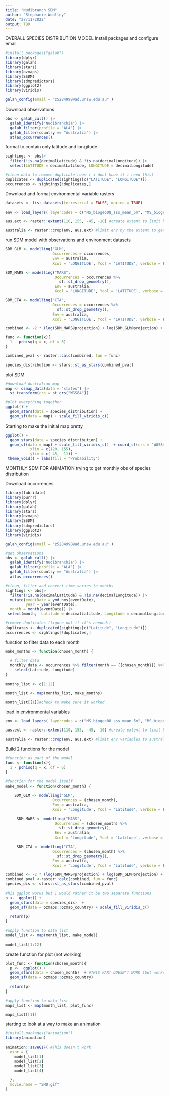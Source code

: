 ```yaml
---
title: "Nudibranch SDM"
author: "Stephanie Woolley"
date: "27/11/2022"
output: TBD
---
```


OVERALL SPECIES DISTRIBUTION MODEL
Install packages and configure email 
```r
#install.packages("galah")
library(dplyr)
library(galah)
library(stars)
library(ozmaps) 
library(SSDM) 
library(sdmpredictors)
library(ggplot2)
library(viridis)

galah_config(email = "z5284998@ad.unsw.edu.au" ) 
```

Download observations 
```r
obs <- galah_call() |>                               
  galah_identify("Nudibranchia") |>   
  galah_filter(profile = "ALA") |>
  galah_filter(country == "Australia") |>
  atlas_occurrences() 
```

format to contain only latitude and longitude
```r
sightings <- obs|> 
  filter(!is.na(decimalLatitude) & !is.na(decimalLongitude)) |>
  select(LATITUDE = decimalLatitude, LONGITUDE = decimalLongitude) 

#clean data to remove duplicate rows ( i dont know if i need this)
duplicates <- duplicated(sightings[c("LATITUDE", "LONGITUDE")])
occurrences <- sightings[!duplicates,]
```

Download and format environmental variable rasters
```r
datasets <- list_datasets(terrestrial = FALSE, marine = TRUE) 

env <- load_layers( layercodes = c("MS_biogeo08_sss_mean_5m", "MS_biogeo13_sst_mean_5m", "MS_biogeo05_dist_shore_5m", "MS_bathy_5m") , equalarea=FALSE, rasterstack=TRUE)

aus.ext <- raster::extent(110, 155, -45, -10) #create extent to limit by 

australia <- raster::crop(env, aus.ext) #limit env by the extent to get just environmental variables for just Australia
```

run SDM model with observations and environment datasets
```r
SDM_GLM <- modelling("GLM",
                     Occurrences = occurrences,
                     Env = australia,
                     Xcol = 'LONGITUDE', Ycol = 'LATITUDE', verbose = FALSE) 

SDM_MARS <- modelling("MARS",
                      Occurrences = occurrences %>% 
                        sf::st_drop_geometry(),
                      Env = australia,
                      Xcol = 'LONGITUDE', Ycol = 'LATITUDE', verbose = FALSE)

SDM_CTA <- modelling("CTA",
                     Occurrences = occurrences %>% 
                       sf::st_drop_geometry(),
                     Env = australia,
                     Xcol = 'LONGITUDE', Ycol = 'LATITUDE', verbose = FALSE)

combined <- -2 * (log(SDM_MARS@projection) + log(SDM_GLM@projection) + log(SDM_CTA@projection))

func <- function(x){
  1 - pchisq(q = x, df = 6)
}

combined_pval <- raster::calc(combined, fun = func)

species_distribution <- stars::st_as_stars(combined_pval)

```

plot SDM
```r

#download Australian map 
map <- ozmap_data(data = "states") |>
  st_transform(crs = st_crs("WGS84")) 

#plot everything together
ggplot() +
  geom_stars(data = species_distribution) +
  geom_sf(data = map) + scale_fill_viridis_c()  
```

Starting to make the initial map pretty
```r
ggplot() +
  geom_stars(data = species_distribution) +
  geom_sf(data = map) + scale_fill_viridis_c()  + coord_sf(crs = "WGS84", clip = "off",
           xlim = c(120, 155),
           ylim = c(-45, -11)) +
 theme_void() + labs(fill = "Probability")

```


MONTHLY SDM FOR ANIMATION 
trying to get monthly obs of species distribution

Download occurrences
```r
library(lubridate)
library(purrr)
library(dplyr)
library(galah)
library(stars)
library(ozmaps) 
library(SSDM) 
library(sdmpredictors)
library(ggplot2)
library(viridis)

galah_config(email = "z5284998@ad.unsw.edu.au" ) 

#get observations 
obs <- galah_call() |>                               
  galah_identify("Nudibranchia") |>   
  galah_filter(profile = "ALA") |>
  galah_filter(country == "Australia") |>
  atlas_occurrences() 

#clean, filter and convert time series to months 
sightings <- obs|> 
  filter(!is.na(decimalLatitude) & !is.na(decimalLongitude)) |>
  mutate(eventDate = ymd_hms(eventDate), 
         year = year(eventDate),
  month = month(eventDate)) |>
 select(month,  Latitude = decimalLatitude, Longitude = decimalLongitude) 

#remove duplicates (figure out if it's needed!)
duplicates <- duplicated(sightings[c("Latitude", "Longitude")])
occurrences <- sightings[!duplicates,]

```

function to filter data to each month 

```r
make_months <- function(chosen_month) {
  
  # filter data
  monthly_data <- occurrences %>% filter(month == {{chosen_month}}) %>%
    select(Latitude, Longitude)
}

months_list <- c(1:12)

month_list <- map(months_list, make_months)

month_list[[1]]#check to make sure it worked
```

load in environmental variables 
```r
env <- load_layers( layercodes = c("MS_biogeo08_sss_mean_5m", "MS_biogeo13_sst_mean_5m", "MS_biogeo05_dist_shore_5m", "MS_bathy_5m") , equalarea=FALSE, rasterstack=TRUE)

aus.ext <- raster::extent(110, 155, -45, -10) #create extent to limit by 

australia <- raster::crop(env, aus.ext) #limit env variables to australia
```

Build 2 functions for the model 
```r
#function as part of the model
func <- function(x){
  1 - pchisq(q = x, df = 6)
}

#function for the model itself
make_model <- function(chosen_month) {
 
    SDM_GLM <- modelling("GLM",
                     Occurrences = (chosen_month),
                     Env = australia,
                     Xcol = 'Longitude', Ycol = 'Latitude', verbose = FALSE) 
  
     SDM_MARS <- modelling("MARS",
                      Occurrences = (chosen_month) %>% 
                        sf::st_drop_geometry(),
                      Env = australia,
                      Xcol = 'Longitude', Ycol = 'Latitude', verbose = FALSE)

     SDM_CTA <- modelling("CTA",
                     Occurrences = (chosen_month) %>% 
                       sf::st_drop_geometry(),
                     Env = australia,
                     Xcol = 'Longitude', Ycol = 'Latitude', verbose = FALSE)

combined <- -2 * (log(SDM_MARS@projection) + log(SDM_GLM@projection) + log(SDM_CTA@projection))
combined_pval <-raster::calc(combined, fun = func)
species_dis <- stars::st_as_stars(combined_pval)

#his ggplot works but I would rather it be two separate functions
p <-  ggplot() +
  geom_stars(data = species_dis)  + 
  geom_sf(data = ozmaps::ozmap_country) + scale_fill_viridis_c()
   
  return(p)
}
 
#apply function to data list
model_list <- map(month_list, make_model) 

model_list[1:12]

```

create function for plot (not working)
```r
plot_func <- function(chosen_month){
  p <-  ggplot() +
  geom_stars(data = chosen_month)  + #THIS PART DOESN"T WORK (but works in one function with the modelling)
  geom_sf(data = ozmaps::ozmap_country)
   
  return(p)
}

#apply function to data list
maps_list <- map(month_list, plot_func)

maps_list[[1]]

```

starting to look at a  way to make an animation 
```r
#install.packages("animation")
library(animation)

animation::saveGIF( #This doesn't work 
  expr = {
    model_list[1]
    model_list[2]
    model_list[3]
    model_list[4]
  
  },
  movie.name = "SMD.gif"
)

```




